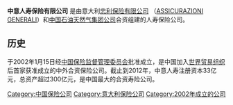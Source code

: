 '''中意人寿保险有限公司'''  是由意大利[[忠利保险有限公司|忠利保险有限公司]] （[[ASSICURAZIONI_GENERALI|ASSICURAZIONI GENERALI]]）和[[中国石油天然气集团公司|中国石油天然气集团公司]]合资组建的人寿保险公司。

== 历史 ==
于2002年1月15日经[[中国保险监督管理委员会|中国保险监督管理委员会]]批准成立，是中国加入[[世界贸易组织|世界贸易组织]]后首家获准成立的中外合资保险公司。截止到2012年，中意人寿注册资本33亿元，总资产超过300亿元，是中国最大的合资寿险公司。

{{中国保险业}}
{{Authority control}}
[[Category:中国保险公司|Category:中国保险公司]]
[[Category:意大利保险公司|Category:意大利保险公司]]
[[Category:2002年成立的公司|Category:2002年成立的公司]]